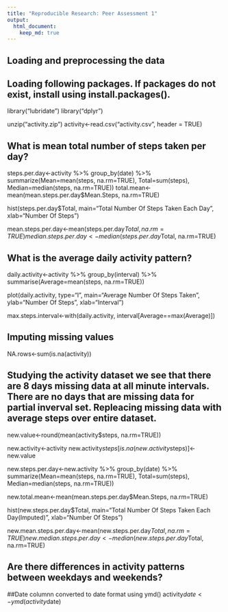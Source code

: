 ```yaml
---
title: "Reproducible Research: Peer Assessment 1"
output: 
  html_document:
    keep_md: true
---
```


## Loading and preprocessing the data
## Loading following packages. If packages do not exist, install using install.packages().
library("lubridate")
library("dplyr")

unzip("activity.zip")
activity<-read.csv("activity.csv", header = TRUE)

## What is mean total number of steps taken per day?
steps.per.day<-activity %>% 
               group_by(date) %>%
               summarize(Mean=mean(steps, na.rm=TRUE), Total=sum(steps), Median=median(steps, na.rm=TRUE))
total.mean<-mean(mean.steps.per.day$Mean.Steps, na.rm=TRUE)

hist(steps.per.day$Total, main="Total Number Of Steps Taken Each Day", xlab="Number Of Steps")

mean.steps.per.day<-mean(steps.per.day$Total, na.rm=TRUE)
median.steps.per.day<-median(steps.per.day$Total, na.rm=TRUE)

## What is the average daily activity pattern?

daily.activity<-activity %>% 
                group_by(interval) %>% 
                summarise(Average=mean(steps, na.rm=TRUE))

plot(daily.activity, type="l", main="Average Number Of Steps Taken", ylab="Number Of Steps", xlab="Interval")

max.steps.interval<-with(daily.activity, interval[Average==max(Average)])

## Imputing missing values
NA.rows<-sum(is.na(activity))

## Studying the activity dataset we see that there are 8 days missing data at all minute intervals. There are no days that are missing data for partial inverval set. Repleacing missing data with average steps over entire dataset.


new.value<-round(mean(activity$steps, na.rm=TRUE))

new.activity<-activity
new.activity$steps[is.na(new.activity$steps)]<-new.value

new.steps.per.day<-new.activity %>% 
                  group_by(date) %>%
                  summarize(Mean=mean(steps, na.rm=TRUE), Total=sum(steps), Median=median(steps, na.rm=TRUE))

new.total.mean<-mean(mean.steps.per.day$Mean.Steps, na.rm=TRUE)

hist(new.steps.per.day$Total, main="Total Number Of Steps Taken Each Day(Imputed)", xlab="Number Of Steps")

new.mean.steps.per.day<-mean(new.steps.per.day$Total, na.rm=TRUE)
new.median.steps.per.day<-median(new.steps.per.day$Total, na.rm=TRUE)

## Are there differences in activity patterns between weekdays and weekends?

##Date columnn converted to date format using ymd()
activity$date<-ymd(activity$date)